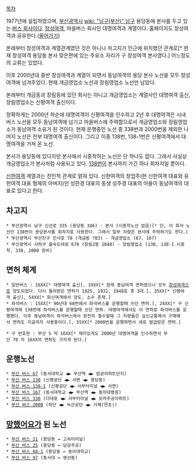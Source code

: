 [[목차]]

1977년에 설립하였으며, [[부산광역시]] [[wiki: "남구(부산)" 남구]] 용당동에 본사를 두고 있는 [[버스 회사]]이다. [[창성여객]], 마을버스 회사인 대명여객과 계열이다. 홈페이지도 창성여객과 공유한다.([http://www.thebus.co.kr/ 들어가기])

본래부터 창성여객과 계열관계였던 것은 아니나 차고지가 인근에 위치했던 관계로[* 현재 창성여객 용당동 본사 맞은편에 있는 주유소 자리가 구 창성여객 본사였다.] 어느정도의 교류는 있었다.

이후 2000년대 중반 창성여객과 계열이 되면서 동남여객의 용당 본사 노선을 모두 창성여객에 넘겨주었다. 현재 개금영업소 노선과 장림영업소 노선만 남았다.

본래부터 개금동과 장림동에 있던 회사는 아니고 개금영업소는 계열사인 대명여객 출신, 장림영업소는 신평여객 출신이다.

정확하게는 2000년 하순에 대명여객이 신평여객을 인수하고 2년 후 대명여객은 시내버스 노선을 모두 동남여객에 넘기고 마을버스에 주력함으로서 개금영업소와 장림영업소가 동남여객 소유가 된 것이다. 현재 운행중인 노선 중 338번과 2000번을 제외한 나머지 노선은 전부 대명여객 출신이다. 그리고 이중 138번, 138-1번은 신평여객에서 대명여객을 거쳐 온 노선.

본사가 용당동에 있다지만 본사에서 시종착하는 노선은 단 하나도 없다. 그래서 사실상 개금영업소가 본사처럼 사용되고 있다. [[부산 버스 138|138번]]이 본사까지 가긴 하나 회차지일 뿐이다.

[[신한여객]] 계열과는 친인척 관계로 얽혀 있다. 신한여객의 창업주(현 신한여객 대표와 유한여객 대표 형제의 아버지)인 성한경 대표의 동생 성주경 대표의 아들이 동남여객의 대표로 있다고 한다.

== 차고지 ==
 * 부산광역시 남구 신선로 335 (용당동 346) - 본사 (시종착노선 없음)[* 단, 이 회사 노선인 138번이 용당본사를 회차지로 사용한다. 그래서 일부 차량은 본사에 주박하기도 한다.]
 * 부산광역시 부산진구 진사로 78 (개금동 783) - 개금영업소 (67, 167)
 * 부산광역시 사하구 을숙도대로 678 (장림2동 1048) - 장림영업소 (138, 138-1 시종착, 338, 2000 정비)

== 면허 체계 ==
 * 일반버스 : 16XX[* 대명여객 출신], 19XX[* 원래 동남여객 면허였으나 모두 [[창성여객]]으로 양도되었다. 다시 돌려받은 면허가 1925, 1932, 1948호 총 3대.], 35XX[* 신평여객 출신], 54XX[* 화신여객에서 양도, 소수 존재.]
 * 좌석버스 : 15XX[* 90년대 68번에서 좌석버스를 운행할때 쓰던 면허.], 24XX[* 구 신평여객때 138번에 좌석버스를 운행할때 쓰던 면허. 대명여객에서도 이 면허로 좌석버스를 운행했다. 이후 동남여객이 좌석버스에서 완전히 철수할때 그 차량들은 삼신교통에서 구매해서 면허도 지금까지 사용중이다.], 55XX[* 2000번을 운행하면서 새로 발급받은 면허.]

 * 구 번호판 : 부산 5 자 16XX[* 재미있게도 2000년 대명여객을 인수하면서 부산 70 자 16XX의 면허도 가지게 된다.]
== 운행노선 ==
 * [[부산 버스 67]] (동서대학교 ◀▶ 부산역 ◀▶ 엄궁아파트단지)
 * [[부산 버스 138]] (신평공단 ◀▶ 서면 ◀▶ 용당동)
 * [[부산 버스 138-1]] (신평공단 ◀▶ 서부터미널 ◀▶ 서면)
 * [[부산 버스 167]] (동서대학교 ◀▶ 부산역 ◀▶ 동아대병원)
 * [[부산 버스 338]] (다대포 ◀▶ 서부터미널 ◀▶ 모라주공아파트)
 * [[부산 버스 2000]] (하단 ◀▶ 녹산공단 ◀▶ 거제(연초))

== [[망했어요]]가 된 노선 ==
 * [[부산 버스 21]] (용당동 ↔ 고속터미널)
 * [[부산 버스 25]] (용당동 ↔ 당감주공)
 * [[부산 버스 68-1]] (용당동 ↔ 동아대학교)
 * [[부산 버스 97]] (동서대 ↔ 영선동)
